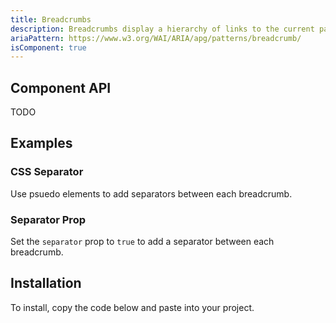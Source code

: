 ```yaml
---
title: Breadcrumbs
description: Breadcrumbs display a hierarchy of links to the current page or resource in an application.
ariaPattern: https://www.w3.org/WAI/ARIA/apg/patterns/breadcrumb/
isComponent: true
---
```


<ComponentDemo name="breadcrumbs" story="default" />
<ComponentSource src="../storybook/src/components/breadcrumbs/stories/default.tsx" />

## Component API

TODO

## Examples

### CSS Separator

Use psuedo elements to add separators between each breadcrumb.

<ComponentDemo name="breadcrumbs" story="default" />
<ComponentSource src="../storybook/src/components/breadcrumbs/stories/default.tsx" />

### Separator Prop

Set the `separator` prop to `true` to add a separator between each breadcrumb.

<ComponentDemo name="breadcrumbs" story="icon" />
<ComponentSource src="../storybook/src/components/breadcrumbs/stories/icon.tsx" />

## Installation

To install, copy the code below and paste into your project.

<ComponentSource src="../../packages/ui/src/breadcrumbs.tsx" />
